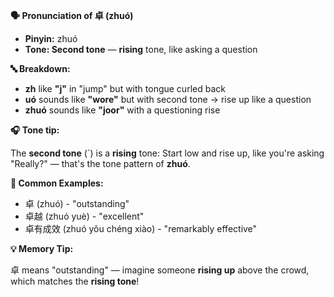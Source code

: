 **🗣️ Pronunciation of 卓 (zhuó)**

- **Pinyin:** zhuó
- **Tone: Second tone** — **rising** tone, like asking a question

**🔤 Breakdown:**

- **zh** like **"j"** in "jump" but with tongue curled back
- **uó** sounds like **"wore"** but with second tone → rise up like a question
- **zhuó** sounds like **"joor"** with a questioning rise

**🎧 Tone tip:**

The **second tone** (´) is a **rising** tone: Start low and rise up, like you're asking "Really?" —
that's the tone pattern of **zhuó**.

**📝 Common Examples:**

- 卓 (zhuó) - "outstanding"
- 卓越 (zhuó yuè) - "excellent"
- 卓有成效 (zhuó yǒu chéng xiào) - "remarkably effective"

**💡 Memory Tip:**

卓 means "outstanding" — imagine someone **rising up** above the crowd, which matches the **rising
tone**!
